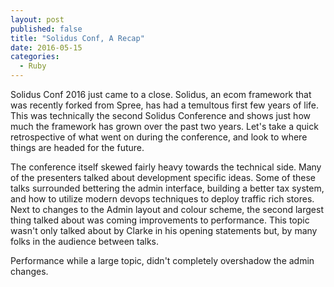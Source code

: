 ```yaml
---
layout: post
published: false
title: "Solidus Conf, A Recap"
date: 2016-05-15
categories:
  - Ruby
---
```


Solidus Conf 2016 just came to a close. 
Solidus, an ecom framework that was recently forked from Spree,
has had a temultous first few years of life. 
This was technically the second Solidus Conference and
shows just how much the framework has grown over the past two years. 
Let's take a quick retrospective of what went on during the conference, 
and look to where things are headed for the future.

The conference itself skewed fairly heavy towards the technical side. 
Many of the presenters talked about development specific ideas. 
Some of these talks surrounded bettering the admin interface, 
building a better tax system, 
and how to utilize modern devops techniques to deploy traffic rich stores. 
Next to changes to the Admin layout and colour scheme, 
the second largest thing talked about was coming improvements to performance. 
This topic wasn't only talked about by Clarke in his opening statements but,
by many folks in the audience between talks.

Performance while a large topic, didn't completely overshadow the admin changes. 

